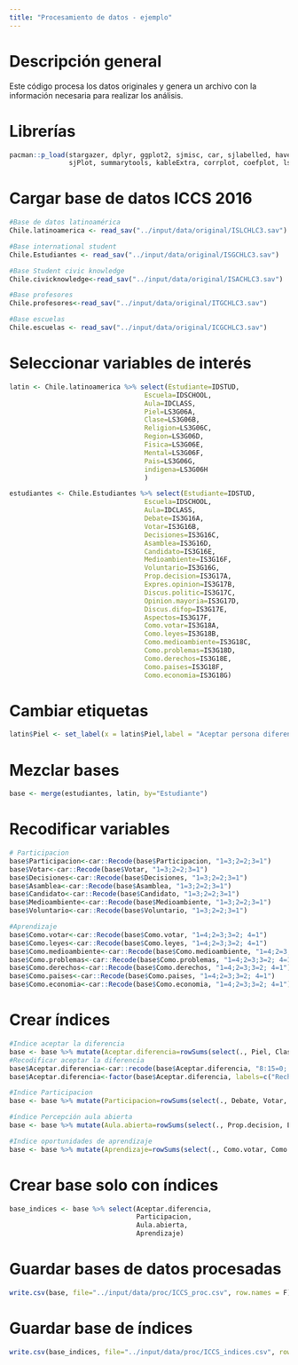 ```yaml
---
title: "Procesamiento de datos - ejemplo"
---
```


# Descripción general

Este código procesa los datos originales y genera un archivo con la información necesaria para realizar los análisis.

# Librerías
 
```r
pacman::p_load(stargazer, dplyr, ggplot2, sjmisc, car, sjlabelled, haven,
               sjPlot, summarytools, kableExtra, corrplot, coefplot, lsr)

```

# Cargar base de datos ICCS 2016

```r
#Base de datos latinoamérica
Chile.latinoamerica <- read_sav("../input/data/original/ISLCHLC3.sav")

#Base international student
Chile.Estudiantes <- read_sav("../input/data/original/ISGCHLC3.sav")

#Base Student civic knowledge
Chile.civicknowledge<-read_sav("../input/data/original/ISACHLC3.sav")

#Base profesores
Chile.profesores<-read_sav("../input/data/original/ITGCHLC3.sav")

#Base escuelas
Chile.escuelas <- read_sav("../input/data/original/ICGCHLC3.sav")
```

# Seleccionar variables de interés

```r
latin <- Chile.latinoamerica %>% select(Estudiante=IDSTUD,
                                  Escuela=IDSCHOOL,
                                  Aula=IDCLASS,
                                  Piel=LS3G06A,
                                  Clase=LS3G06B,
                                  Religion=LS3G06C,
                                  Region=LS3G06D,
                                  Fisica=LS3G06E,
                                  Mental=LS3G06F,
                                  Pais=LS3G06G,
                                  indigena=LS3G06H
                                  )

estudiantes <- Chile.Estudiantes %>% select(Estudiante=IDSTUD,
                                  Escuela=IDSCHOOL,
                                  Aula=IDCLASS,
                                  Debate=IS3G16A,
                                  Votar=IS3G16B,
                                  Decisiones=IS3G16C,
                                  Asamblea=IS3G16D,
                                  Candidato=IS3G16E,
                                  Medioambiente=IS3G16F,
                                  Voluntario=IS3G16G,
                                  Prop.decision=IS3G17A,
                                  Expres.opinion=IS3G17B,
                                  Discus.politic=IS3G17C,
                                  Opinion.mayoria=IS3G17D,
                                  Discus.difop=IS3G17E,
                                  Aspectos=IS3G17F,
                                  Como.votar=IS3G18A,
                                  Como.leyes=IS3G18B,
                                  Como.medioambiente=IS3G18C,
                                  Como.problemas=IS3G18D,
                                  Como.derechos=IS3G18E,
                                  Como.paises=IS3G18F,
                                  Como.economia=IS3G18G)

```

# Cambiar etiquetas

```r
latin$Piel <- set_label(x = latin$Piel,label = "Aceptar persona diferente color de piel")
```

# Mezclar bases

```r
base <- merge(estudiantes, latin, by="Estudiante")
```
# Recodificar variables

```r
# Participacion
base$Participacion<-car::Recode(base$Participacion, "1=3;2=2;3=1")
base$Votar<-car::Recode(base$Votar, "1=3;2=2;3=1")
base$Decisiones<-car::Recode(base$Decisiones, "1=3;2=2;3=1")
base$Asamblea<-car::Recode(base$Asamblea, "1=3;2=2;3=1")
base$Candidato<-car::Recode(base$Candidato, "1=3;2=2;3=1")
base$Medioambiente<-car::Recode(base$Medioambiente, "1=3;2=2;3=1")
base$Voluntario<-car::Recode(base$Voluntario, "1=3;2=2;3=1")

#Aprendizaje
base$Como.votar<-car::Recode(base$Como.votar, "1=4;2=3;3=2; 4=1")
base$Como.leyes<-car::Recode(base$Como.leyes, "1=4;2=3;3=2; 4=1")
base$Como.medioambiente<-car::Recode(base$Como.medioambiente, "1=4;2=3;3=2; 4=1")
base$Como.problemas<-car::Recode(base$Como.problemas, "1=4;2=3;3=2; 4=1")
base$Como.derechos<-car::Recode(base$Como.derechos, "1=4;2=3;3=2; 4=1")
base$Como.paises<-car::Recode(base$Como.paises, "1=4;2=3;3=2; 4=1")
base$Como.economia<-car::Recode(base$Como.economia, "1=4;2=3;3=2; 4=1")
```



# Crear índices

```r
#Indice aceptar la diferencia
base <- base %>% mutate(Aceptar.diferencia=rowSums(select(., Piel, Clase, Religion, Region, Fisica, Mental, Pais, indigena)))
#Recodificar aceptar la diferencia
base$Aceptar.diferencia<-car::recode(base$Aceptar.diferencia, "8:15=0; 16=1")
base$Aceptar.diferencia<-factor(base$Aceptar.diferencia, labels=c("Rechaza uno o más grupos", "Acepta todos los grupos"))

#Indice Participacion
base <- base %>% mutate(Participacion=rowSums(select(., Debate, Votar, Decisiones, Asamblea, Candidato, Medioambiente, Voluntario)))

#índice Percepción aula abierta
base <- base %>% mutate(Aula.abierta=rowSums(select(., Prop.decision, Expres.opinion, Discus.politic, Opinion.mayoria, Discus.difop, Aspectos)))

#Indice oportunidades de aprendizaje
base <- base %>% mutate(Aprendizaje=rowSums(select(., Como.votar, Como.leyes, Como.medioambiente, Como.problemas, Como.derechos, Como.paises, Como.economia)))
```

# Crear base solo con índices

```r
base_indices <- base %>% select(Aceptar.diferencia,
                                Participacion,
                                Aula.abierta,
                                Aprendizaje)
```

# Guardar bases de datos procesadas

```r
write.csv(base, file="../input/data/proc/ICCS_proc.csv", row.names = F)
```

# Guardar base de índices

```r
write.csv(base_indices, file="../input/data/proc/ICCS_indices.csv", row.names=F)
```



